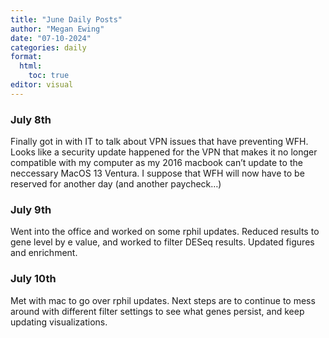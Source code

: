 ```yaml
---
title: "June Daily Posts"
author: "Megan Ewing"
date: "07-10-2024"
categories: daily
format: 
  html:
    toc: true
editor: visual
---
```


### July 8th

Finally got in with IT to talk about VPN issues that have preventing WFH. Looks like a security update happened for the VPN that makes it no longer compatible with my computer as my 2016 macbook can't update to the neccessary MacOS 13 Ventura. I suppose that WFH will now have to be reserved for another day (and another paycheck...)

### July 9th

Went into the office and worked on some rphil updates. Reduced results to gene level by e value, and worked to filter DESeq results. Updated figures and enrichment.

### July 10th 

Met with mac to go over rphil updates. Next steps are to continue to mess around with different filter settings to see what genes persist, and keep updating visualizations.
